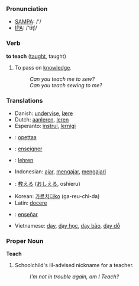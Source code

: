 === Pronunciation ===
*[[w:SAMPA|SAMPA]]: /'/
*[[w:IPA|IPA]]: /'tiʧ/

=== Verb ===

'''to teach''' ([[taught]], taught)

# To pass on [[knowledge]].
#: ''Can you teach me to sew?''
#: ''Can you teach sewing to me?''

=== Translations ===
*Danish: [[undervise]], [[lære]]
*Dutch: [[aanleren]], [[leren]]
*Esperanto: [[instrui]], [[lernigi]]
*{{fi}}: [[opettaa]]
*{{fr}}: [[enseigner]]
*{{de}}: [[lehren]]
*Indonesian: [[ajar]], [[ajar|mengajar]], [[ajar|mengajari]]
*{{ja}}: [[教える]] ([[おしえる]], oshieru)
*Korean: [[가르치다]][[:ko:가르치다|ko]] (ga-reu-chi-da)
*Latin: [[docere]]
*{{es}}: [[enseñar]]
*Vietnamese: [[dạy]], [[dạy học]], [[dạy bảo]], [[dạy dỗ]]

===Proper Noun===
'''Teach'''

# Schoolchild's ill-advised nickname for a teacher.
#: ''I'm not in trouble again, am I Teach?''